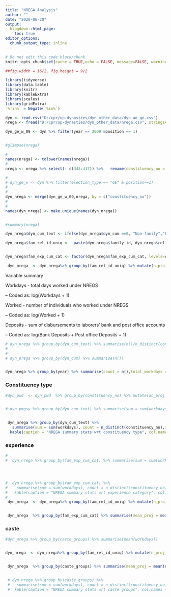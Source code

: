 ```yaml
---
title: "NREGA Analysis"
author: ""
date: "2020-06-20"
output:
  blogdown::html_page:
    toc: true
editor_options: 
  chunk_output_type: inline
---
```


```r
# Do not edit this code block/chunk
knitr::opts_chunk$set(cache = TRUE,echo = FALSE, message=FALSE, warning = FALSE)

##fig.width = 16/2, fig.height = 9/2

library(tidyverse)
library(data.table)
library(knitr)
library(kableExtra)
library(scales)
library(gridExtra)
`%!in%` = Negate(`%in%`)
```


```r


dyn <- read.csv("D:/cpr/up-dynasties/dyn_other_data/dyn_ae_ge.csv")
nrega <- fread("D:/cpr/up-dynasties/dyn_other_data/nrega.csv", stringsAsFactors = FALSE)

dyn_ge_w_09 <- dyn %>% filter(year == 2009 &position == 1)


#glimpse(nrega)

# 
names(nrega) <- tolower(names(nrega))
# 
nrega <- nrega %>% select(- c(343:417)) %>%   rename(constituency_no = `pc no`) %>%select(constituency_no,worked, workdays,workdays_jc,disbursed_all,ratio) 

# 
# dyn_ge_w <- dyn %>% filter(election_type == "GE" & position==1)
# 
# 
dyn_nrega <- merge(dyn_ge_w_09,nrega, by = c("constituency_no"))
# 
# 
names(dyn_nrega) <- make.unique(names(dyn_nrega))


#summary(nrega)

dyn_nrega$dyn_cum_text <- ifelse(dyn_nrega$dyn_cum ==0, "Non-family","Family")

dyn_nrega$fam_rel_id_uniq <-  paste(dyn_nrega$family_id, dyn_nrega$rel_id_uniq,sep = "")


dyn_nrega$fam_exp_cum_cat <- factor(dyn_nrega$fam_exp_cum_cat, levels=c("[0,1)","[1,6)","[6,11)","[11,21)","[21,Inf]"))

 dyn_nrega  <- dyn_nrega%>% group_by(fam_rel_id_uniq) %>% mutate(n_proj_ind = n())
```
Variable summary

Workdays - total days worked under NREGS

– Coded as: log(Workdays + 1)

Worked - number of individuals who worked under NREGS

– Coded as: log(Worked + 1)

 Deposits - sum of disbursements to laborers’ bank and post office accounts
 
– Coded as: log(Bank Deposits + Post office Deposits + 1)


```r

# dyn_nrega %>% group_by(dyn_cum_text) %>% summarise(n()/n_distinct(constituency_no))
# 
# 
# dyn_nrega %>% group_by(dyn_cum) %>% summarise(n())


dyn_nrega %>% group_by(year) %>% summarise(count = n(),total_workdays =sum(workdays), mean_len_proj = total_workdays/count,proj_con =n()/n_distinct(constituency_no), len_con = sum(workdays)/n_distinct(constituency_no)) %>%  kable(caption = "Summary of NREGA", col.names = c ("Year", "Total number of projects","Total days", "Average days per project","Average number of projects per constituency","Average days per constituency "),digits = 1)%>% kable_styling(bootstrap_options = "striped")

```



### Constituency type

```r
#dyn_pwd  <- dyn_pwd  %>% group_by(constituency_no) %>% mutate(ac_proj_no = n())


# dyn_pmgsy %>% group_by(dyn_cum_text) %>% summarise(sum = sum(workdays), count = n_distinct(constituency_no),mean_proj_con = n()/count,mean_proj = mean(`road length`), mean_con = sum/count) %>% select(dyn_cum_text,mean_proj_con,mean_proj, mean_con) %>% kable(caption = "Average number of projects and length of the road wrt constituency type", col.names = c("Constituency Type","Number of projects","Length per project", "Length over all"),digits = 1)%>% kable_styling(bootstrap_options = "striped")


 dyn_nrega %>% group_by(dyn_cum_text) %>%
   summarise(sum = sum(workdays), count = n_distinct(constituency_no),mean_proj_con = n()/count, mean_con = sum/count, mean_workers_con = sum(worked)/count, mean_disbursed = sum(disbursed_all)/count) %>% select(dyn_cum_text,mean_proj_con, mean_con,,mean_workers_con,mean_disbursed ) %>%
  kable(caption = "NREGA summary stats wrt constituency type", col.names = c("Caste group","Average number of projects", "Average days ",  "Average number of poeple", "Average money disbursed"),digits = 1)%>% kable_styling(bootstrap_options = "striped")

```




### experience

```r


# 
#  dyn_nrega %>% group_by(fam_exp_cum_cat) %>% summarise(sum = sum(workdays), count = n_distinct(constituency_no),mean_proj_con = n()/count,mean_proj = mean(workdays), mean_con = sum/count) %>% select(dyn_cum_text,mean_proj_con,mean_proj, mean_con) %>% kable(caption = "NREGA summary stats wrt constituency type", col.names = c("Constituency Type","Average number of projects"," Average days per project", "Average days over all"),digits = 1)%>% kable_styling(bootstrap_options = "striped")




#  dyn_nrega %>% group_by(fam_exp_cum_cat) %>%
#    summarise(sum = sum(workdays), count = n_distinct(constituency_no),mean_proj_con = n()/count, mean_con = sum/count, mean_workers_con = sum(worked)/count, mean_disbursed = sum(disbursed_all)/count) %>% select(fam_exp_cum_cat,mean_proj_con, mean_con,,mean_workers_con,mean_disbursed ) %>%
#   kable(caption = "NREGA summary stats wrt experience category", col.names = c("Experience category","Average number of projects", "Average days ",  "Average number of poeple", "Average money disbursed"),digits = 1)%>% kable_styling(bootstrap_options = "striped")
# 
 dyn_nrega  <- dyn_nrega%>% group_by(fam_rel_id_uniq) %>% mutate(n_proj_ind = n())


 dyn_nrega  %>% group_by(fam_exp_cum_cat) %>% summarise(mean_proj = mean(n_proj_ind), mean_rd_len =sum(workdays)/n_distinct(fam_rel_id_uniq),mean_workers_con = sum(worked)/n_distinct(fam_rel_id_uniq),mean_disbursed = sum(disbursed_all)/n_distinct(fam_rel_id_uniq)) %>%  kable(caption = "NREGA road stats wrt to experience categories", col.names = c("Experience category", "Average number of projects",  "Average days ",  "Average number of poeple", "Average money disbursed"), digits = 0) %>% kable_styling(bootstrap_options = "striped")
```

### caste

```r
#dyn_nrega %>% group_by(caste_groups) %>% summarise(mean(workdays))


dyn_nrega  <- dyn_nrega%>% group_by(fam_rel_id_uniq) %>% mutate(n_proj_ind = n())


 dyn_nrega  %>% group_by(caste_groups) %>% summarise(mean_proj = mean(n_proj_ind), mean_rd_len =sum(workdays)/n_distinct(fam_rel_id_uniq),mean_workers_con = sum(worked)/n_distinct(fam_rel_id_uniq),mean_disbursed = sum(disbursed_all)/n_distinct(fam_rel_id_uniq)) %>% arrange(-mean_proj) %>% kable(caption = "NREGA road stats wrt to caste groups", col.names = c("Caste group", "Average number of projects",  "Average days ",  "Average number of poeple", "Average money disbursed"), digits = 0) %>% kable_styling(bootstrap_options = "striped")


 # dyn_nrega %>% group_by(caste_groups) %>%
 #   summarise(sum = sum(workdays), count = n_distinct(constituency_no),mean_proj_con = n()/count, mean_con = sum/count, mean_workers_con = sum(worked)/count, mean_disbursed = sum(disbursed_all)/count) %>% select(caste_groups,mean_proj_con, mean_con,,mean_workers_con,mean_disbursed ) %>%arrange(-mean_proj)  %>% 
 #  kable(caption = "NREGA summary stats wrt caste groups", col.names = c("Constituency Type","Average number of projects", "Average days ",  "Average number of poeple", "Average money disbursed"),digits = 1)%>% kable_styling(bootstrap_options = "striped")




```


<!-- ## Worked  -->
<!-- - number of individuals who worked under NREGS -->
<!-- – Coded as: log(W orked + 1) -->



<!-- ```{r} -->
<!-- dyn_nrega %>% group_by(dyn_cum) %>% summarise(mean(worked)) -->
<!-- ``` -->


<!-- ### experience -->

<!-- ```{r} -->
<!-- dyn_nrega %>% group_by(fam_exp_cum_cat)  %>% summarise(mean(worked)) -->
<!-- ``` -->

<!-- ### caste -->

<!-- ```{r} -->


<!-- dyn_nrega %>% group_by(caste_groups) %>% summarise(mean(worked)) -->

<!-- ``` -->


<!-- ## Deposits -->

<!-- - sum of disbursements to laborers’ bank and post officece accounts -->
<!-- – Coded as: log(Bank Deposits + P ost Deposits + 1) -->

<!-- ```{r} -->

<!-- dyn_nrega %>% group_by(dyn_cum) %>% summarise(mean(disbursed_all)) -->

<!-- ``` -->


<!-- ### experience -->

<!-- ```{r} -->
<!-- dyn_nrega %>% group_by(fam_exp_cum_cat)  %>% summarise(mean(disbursed_all)) -->
<!-- ``` -->

<!-- ### caste -->


<!-- ```{r} -->
<!-- dyn_nrega %>% group_by(caste_groups) %>% summarise(mean(disbursed_all)) -->
<!-- ``` -->



<!-- ## Ratio  -->

<!--  Ratio of Workdays to Deposits -->
<!-- – Coded as: Ratio = (W orkdays / (Bank Deposits + P ost Deposits + 1)) -->


<!-- ```{r} -->

<!-- dyn_nrega %>% group_by(dyn_cum) %>% summarise(mean(ratio, na.rm = TRUE)) -->


<!-- ``` -->


<!-- ### experience -->



<!-- ```{r} -->
<!-- dyn_nrega %>% group_by(fam_exp_cum_cat)  %>% summarise(mean(ratio, na.rm = TRUE)) -->
<!-- ``` -->

<!-- ### caste -->

<!-- ```{r} -->

<!-- dyn_nrega %>% group_by(caste_groups) %>% summarise(mean(ratio, na.rm = TRUE)) -->


<!-- ``` -->











